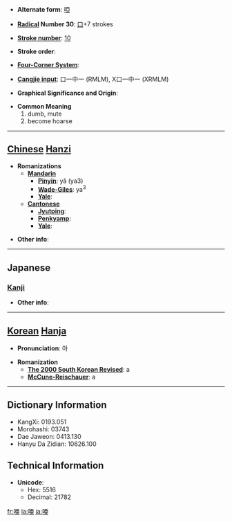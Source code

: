 * '''Alternate form''': [[啞]]

* '''[[Wiktionary:Chinese radical index| Radical]] Number 30''': [[Wiktionary:Chinese radical index 口|口]]+7 strokes

* '''[[Wiktionary:Chinese total strokes index|Stroke number]]''': [[Wiktionary:Chinese total strokes index 10|10]]

* '''Stroke order''': 

* '''[[Wiktionary:Chinese four corner index|Four-Corner System]]''': 

* '''[[Wiktionary:Chinese Cangjie index|Cangjie input]]''': 口一中一 (RMLM), X口一中一 (XRMLM)

* '''Graphical Significance and Origin''': 

* '''Common Meaning'''
*#dumb, mute
*# become hoarse


----

== [[Chinese]] [[Hanzi]] ==

* '''Romanizations'''
** '''[[Mandarin]]'''
*** '''[[Pinyin]]''': yǎ (ya3)
*** '''[[Wade-Giles]]''': ya<sup>3</sup>
*** '''[[Yale]]''': 
** '''[[Cantonese]]'''
*** '''[[Jyutping]]''':
*** '''[[Penkyamp]]''': 
*** '''[[Yale]]''': 

* '''Other info''': 

----

==Japanese==
===[[Kanji]]===
{{kanji|on readings=[[あ]] (a)
|kun readings=[[おし]] (oshi)
}}

* '''Other info''':  

----

== [[Korean]] [[Hanja]] ==

* '''Pronunciation''': 아

* '''Romanization'''
** '''[[The 2000 South Korean Revised Romanization|The 2000 South Korean Revised]]''': a
** '''[[McCune-Reischauer]]''': a

----

== Dictionary Information ==

* KangXi: 0193.051
* Morohashi: 03743
* Dae Jaweon: 0413.130
* Hanyu Da Zidian: 10626.100

== Technical Information ==

* '''Unicode''':
** Hex: 5516
** Decimal: 21782

[[fr:唖]]
[[la:唖]]
[[ja:唖]]